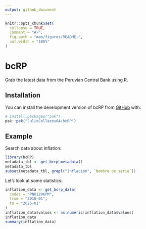 ```yaml
---
output: github_document
---
```


<!-- README.md is generated from README.Rmd. Please edit that file -->

```r
knitr::opts_chunk$set(
  collapse = TRUE,
  comment = "#>",
  fig.path = "man/figures/README-",
  out.width = "100%"
)
```

# bcRP

<!-- badges: start -->
<!-- badges: end -->

Grab the latest data from the Peruvian Central Bank using R.

## Installation

You can install the development version of bcRP from [GitHub](https://github.com/) with:

``` r
# install.packages("pak")
pak::pak("JulioCollazos64/bcRP")
```

## Example

Search data about inflation:

```r
library(bcRP)
metadata_tbl <- get_bcrp_metadata()
metadata_tbl
subset(metadata_tbl, grepl("Inflación", `Nombre de serie`))
```

Let's look at some statistics:

```r
inflation_data <- get_bcrp_data(
  codes = "PN01296PM",
  from = "2010-01",
  to = "2025-01"
)
inflation_data$values <- as.numeric(inflation_data$values)
inflation_data
summary(inflation_data)
```
